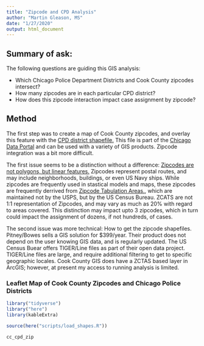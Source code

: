 ```yaml
---
title: "Zipcode and CPD Analysis"
author: "Martin Gleason, MS"
date: "1/27/2020"
output: html_document
---
```


## Summary of ask:
The following questions are guiding this GIS analysis:

* Which Chicago Police Department Districts and Cook County zipcodes intersect? 
* How many zipcodes are in each particular CPD district? 
* How does this zipcode interaction impact case assignment by zipcode?

## Method
The first step was to create a map of Cook County zipcodes, and overlay this feature with the [CPD district shapefile.](https://data.cityofchicago.org/Public-Safety/CPD-districts/7hhi-ktqw) This file is part of the [Chicago Data Portal](https://data.cityofchicago.org) and can be used with a variety of GIS products. Zipcode integration was a bit more difficult.

The first issue seems to be a distinction without a difference: [Zipcodes are not polygons, but linear features.](http://www.georeference.org/doc/zip_codes_are_not_areas.htm) Zipcodes represent postal routes, and may include neighborhoods, buildings, or even US Navy ships. While zipcodes are frequently used in stastical models and maps, these zipcodes are frequently derrived from [Zipcode Tabulation Areas.](https://www.census.gov/programs-surveys/geography/guidance/geo-areas/zctas.html), which are maintained not by the USPS, but by the US Census Bureau. ZCATS are not 1:1 representation of Zipcodes, and may vary as much as 20% with regard to areas covered. This distinction may impact upto 3 zipcodes, which in turn could impact the assignment of dozens, if not hundreds, of cases.

The second issue was more technical: How to get the zipcode shapefiles. Pitney/Bowes sells a GIS solution for $399/year. Their product does not depend on the user knowing GIS data, and is regularly updated. The US Census Buear offers TIGER/Line files as part of their open data project. TIGER/Line files are large, and require additional filtering to get to specific geographic locales. Cook County GIS does have a ZCTAS based layer in ArcGIS; however, at present my access to running analysis is limited. 



### Leaflet Map of Cook County Zipcodes and Chicago Police Districts

```r
library("tidyverse")
library("here")
library(kableExtra)

source(here("scripts/load_shapes.R"))

```

```r
cc_cpd_zip
```

## 
